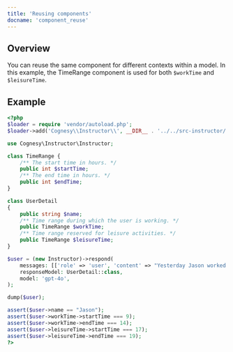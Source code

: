 ```yaml
---
title: 'Reusing components'
docname: 'component_reuse'
---
```


## Overview

You can reuse the same component for different contexts within a model. In this
example, the TimeRange component is used for both `$workTime` and `$leisureTime`.

## Example

```php
<?php
$loader = require 'vendor/autoload.php';
$loader->add('Cognesy\\Instructor\\', __DIR__ . '../../src-instructor/');

use Cognesy\Instructor\Instructor;

class TimeRange {
    /** The start time in hours. */
    public int $startTime;
    /** The end time in hours. */
    public int $endTime;
}

class UserDetail
{
    public string $name;
    /** Time range during which the user is working. */
    public TimeRange $workTime;
    /** Time range reserved for leisure activities. */
    public TimeRange $leisureTime;
}

$user = (new Instructor)->respond(
    messages: [['role' => 'user', 'content' => "Yesterday Jason worked from 9 for 5 hours. After that I watched 2 hour movie which I finished at 19."]],
    responseModel: UserDetail::class,
    model: 'gpt-4o',
);

dump($user);

assert($user->name == "Jason");
assert($user->workTime->startTime === 9);
assert($user->workTime->endTime === 14);
assert($user->leisureTime->startTime === 17);
assert($user->leisureTime->endTime === 19);
?>
```